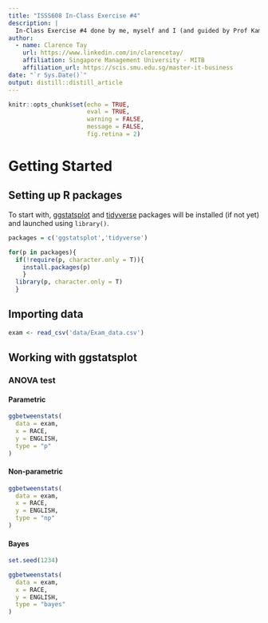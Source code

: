 ```yaml
---
title: "ISSS608 In-Class Exercise #4"
description: |
  In-Class Exercise #4 done by me, myself and I (and guided by Prof Kam).
author:
  - name: Clarence Tay 
    url: https://www.linkedin.com/in/clarencetay/
    affiliation: Singapore Management University - MITB
    affiliation_url: https://scis.smu.edu.sg/master-it-business
date: "`r Sys.Date()`"
output: distill::distill_article
---
```


```r
knitr::opts_chunk$set(echo = TRUE, 
                      eval = TRUE, 
                      warning = FALSE, 
                      message = FALSE,
                      fig.retina = 2)
```

# Getting Started

## Setting up R packages

To start with, [ggstatsplot](https://indrajeetpatil.github.io/ggstatsplot/) and [tidyverse](https://www.tidyverse.org/) packages will be installed (if not yet) and launched using `library()`.

```r
packages = c('ggstatsplot','tidyverse')

for(p in packages){
  if(!require(p, character.only = T)){
    install.packages(p)
    }
  library(p, character.only = T)
  }
```

## Importing data

```r
exam <- read_csv('data/Exam_data.csv')
```

## Working with ggstatsplot

### ANOVA test

#### Parametric
```r
ggbetweenstats(
  data = exam,
  x = RACE, 
  y = ENGLISH,
  type = "p"
)
```

#### Non-parametric
```r
ggbetweenstats(
  data = exam,
  x = RACE, 
  y = ENGLISH,
  type = "np"
)
```

#### Bayes
```r
set.seed(1234)

ggbetweenstats(
  data = exam,
  x = RACE, 
  y = ENGLISH,
  type = "bayes"
)
```































